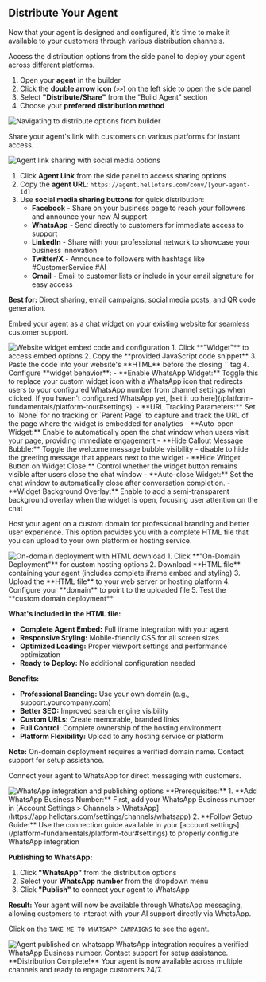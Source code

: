 ## <Icon icon="share" size="30"/> Distribute Your Agent

Now that your agent is designed and configured, it's time to make it available to your customers through various distribution channels.

<AccordionGroup>
<Accordion title="Navigate to Distribution" defaultOpen="true">

Access the distribution options from the side panel to deploy your agent across different platforms.

1. Open your **agent** in the builder
2. Click the **double arrow icon** (`>>`) on the left side to open the side panel
3. Select **"Distribute/Share"** from the "Build Agent" section
4. Choose your **preferred distribution method**

<Frame>
  <img src="/images/quickstart/distribute/step-1-navigate-to-distribute.gif" alt="Navigating to distribute options from builder" />
</Frame>

</Accordion>

<Accordion title="Agent Link Sharing">

Share your agent's link with customers on various platforms for instant access.
<Frame>
  <img src="/images/quickstart/distribute/step-2-agent-link-share.png" alt="Agent link sharing with social media options" />
</Frame>

1. Click **Agent Link** from the side panel to access sharing options
2. Copy the **agent URL**: `https://agent.hellotars.com/conv/[your-agent-id]`
3. Use **social media sharing buttons** for quick distribution:
   - **Facebook** - Share on your business page to reach your followers and announce your new AI support
   - **WhatsApp** - Send directly to customers for immediate access to support
   - **LinkedIn** - Share with your professional network to showcase your business innovation
   - **Twitter/X** - Announce to followers with hashtags like #CustomerService #AI
   - **Gmail** - Email to customer lists or include in your email signature for easy access

**Best for:** Direct sharing, email campaigns, social media posts, and QR code generation.

</Accordion>

<Accordion title="Website Widget Integration">

Embed your agent as a chat widget on your existing website for seamless customer support.
<Frame>
  <img src="/images/quickstart/distribute/step-3-widget-deploy.png" alt="Website widget embed code and configuration" />
</Frame>
1. Click **"Widget"** to access embed options
2. Copy the **provided JavaScript code snippet**
3. Paste the code into your website's **HTML** before the closing `</body>` tag
4. Configure **widget behavior**:
   - **Enable WhatsApp Widget:** Toggle this to replace your custom widget icon with a WhatsApp icon that redirects users to your configured WhatsApp number from channel settings when clicked. If you haven't configured WhatsApp yet, [set it up here](/platform-fundamentals/platform-tour#settings).
   - **URL Tracking Parameters:** Set to `None` for no tracking or `Parent Page` to capture and track the URL of the page where the widget is embedded for analytics
   - **Auto-open Widget:** Enable to automatically open the chat window when users visit your page, providing immediate engagement
   - **Hide Callout Message Bubble:** Toggle the welcome message bubble visibility - disable to hide the greeting message that appears next to the widget
   - **Hide Widget Button on Widget Close:** Control whether the widget button remains visible after users close the chat window
   - **Auto-close Widget:** Set the chat window to automatically close after conversation completion.
   - **Widget Background Overlay:** Enable to add a semi-transparent background overlay when the widget is open, focusing user attention on the chat


</Accordion>
<Accordion title="On-Domain Deployment">

Host your agent on a custom domain for professional branding and better user experience. This option provides you with a complete HTML file that you can upload to your own platform or hosting service.
<Frame>
  <img src="/images/quickstart/distribute/step-4-on-domain-deploy.png" alt="On-domain deployment with HTML download" />
</Frame>
1. Click **"On-Domain Deployment"** for custom hosting options
2. Download **HTML file** containing your agent (includes complete iframe embed and styling)
3. Upload the **HTML file** to your web server or hosting platform
4. Configure your **domain** to point to the uploaded file
5. Test the **custom domain deployment**

**What's included in the HTML file:**
- **Complete Agent Embed:** Full iframe integration with your agent
- **Responsive Styling:** Mobile-friendly CSS for all screen sizes
- **Optimized Loading:** Proper viewport settings and performance optimization
- **Ready to Deploy:** No additional configuration needed

**Benefits:**
- **Professional Branding:** Use your own domain (e.g., support.yourcompany.com)
- **Better SEO:** Improved search engine visibility
- **Custom URLs:** Create memorable, branded links
- **Full Control:** Complete ownership of the hosting environment
- **Platform Flexibility:** Upload to any hosting service or platform

**Note:** On-domain deployment requires a verified domain name. Contact support for setup assistance.

</Accordion>

<Accordion title="WhatsApp Integration">

Connect your agent to WhatsApp for direct messaging with customers.

<Frame>
  <img src="/images/quickstart/distribute/step-5-publish-on-whatsapp.png" alt="WhatsApp integration and publishing options" />
</Frame>
**Prerequisites:**
1. **Add WhatsApp Business Number:**
 First, add your WhatsApp Business number in [Account Settings > Channels > WhatsApp](https://app.hellotars.com/settings/channels/whatsapp)
2. **Follow Setup Guide:** 
Use the connection guide available in your [account settings](/platform-fundamentals/platform-tour#settings) to properly configure WhatsApp integration

**Publishing to WhatsApp:**
1. Click **"WhatsApp"** from the distribution options
2. Select your **WhatsApp number** from the dropdown menu
3. Click **"Publish"** to connect your agent to WhatsApp

**Result:** Your agent will now be available through WhatsApp messaging, allowing customers to interact with your AI support directly via WhatsApp.

Click on the `TAKE ME TO WHATSAPP CAMPAIGNS` to see the agent.
<Frame>
  <img src="/images/quickstart/distribute/whatsapp-published.png" alt="Agent published on whatsapp" />
</Frame>
<Note>
  WhatsApp integration requires a verified WhatsApp Business number. Contact support for setup assistance.
</Note>

<Check>
  **Distribution Complete!** Your agent is now available across multiple channels and ready to engage customers 24/7.
</Check>

</Accordion>

</AccordionGroup>
